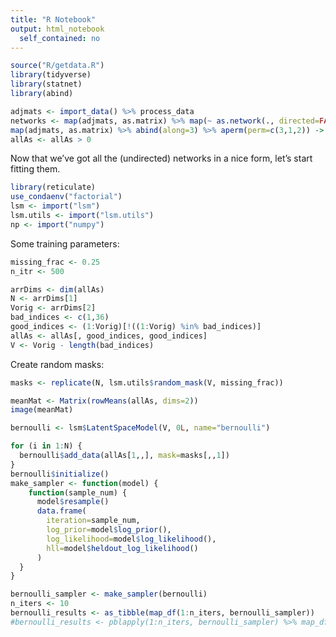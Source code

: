 ```yaml
---
title: "R Notebook"
output: html_notebook
  self_contained: no
---
```


```r
source("R/getdata.R")
library(tidyverse)
library(statnet)
library(abind)
```

```r
adjmats <- import_data() %>% process_data
networks <- map(adjmats, as.matrix) %>% map(~ as.network(., directed=FALSE))
map(adjmats, as.matrix) %>% abind(along=3) %>% aperm(perm=c(3,1,2)) -> allAs
allAs <- allAs > 0
```

Now that we've got all the (undirected) networks in a nice form, let's start fitting them.

```r
library(reticulate)
use_condaenv("factorial")
lsm <- import("lsm")
lsm.utils <- import("lsm.utils")
np <- import("numpy")
```

Some training parameters:
```r
missing_frac <- 0.25
n_itr <- 500
```

```r
arrDims <- dim(allAs)
N <- arrDims[1]
Vorig <- arrDims[2]
bad_indices <- c(1,36)
good_indices <- (1:Vorig)[!((1:Vorig) %in% bad_indices)]
allAs <- allAs[, good_indices, good_indices]
V <- Vorig - length(bad_indices)
```

Create random masks:
```r
masks <- replicate(N, lsm.utils$random_mask(V, missing_frac))
```

```r
meanMat <- Matrix(rowMeans(allAs, dims=2))
image(meanMat)
```

```r
bernoulli <- lsm$LatentSpaceModel(V, 0L, name="bernoulli")
```

```r
for (i in 1:N) {
  bernoulli$add_data(allAs[1,,], mask=masks[,,1])
}
bernoulli$initialize()
make_sampler <- function(model) {
    function(sample_num) {
      model$resample()
      data.frame(
        iteration=sample_num,
        log_prior=model$log_prior(),
        log_likelihood=model$log_likelihood(),
        hll=model$heldout_log_likelihood()
      )
  }
}

```

```r
bernoulli_sampler <- make_sampler(bernoulli)
n_iters <- 10
bernoulli_results <- as_tibble(map_df(1:n_iters, bernoulli_sampler))
#bernoulli_results <- pblapply(1:n_iters, bernoulli_sampler) %>% map_df(~ .) %>% as_tibble

```

